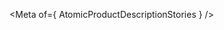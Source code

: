 
<Meta of={ AtomicProductDescriptionStories } />

<Title />
<Subtitle><Description/></Subtitle>

<CanvasWithGithub
  of={ AtomicProductDescriptionStories.Default }
  githubPath="commerce/atomic-product-description/atomic-product-description.ts"
/>

## Usage
The `atomic-product-description` component is used to display a detailed description of a product.
It uses the `ec_shortdesc` property by default but you can change it to `ec_description` with the field attribute.

It is typically used within `atomic-product-template` components to display product information in a concise format.

```html
<atomic-commerce-interface>
  ...
  <atomic-commerce-product-list>
    <atomic-product-template>
      <template>
        ...
        <atomic-product-section-description>
          <atomic-product-description field="ec_description"></atomic-product-description>
        </atomic-product-section-description>

      </template>
    </atomic-product-template>
  </atomic-commerce-product-list>
</atomic-commerce-interface>
```

## Examples
<Stories title={""}/>

## Reference
<ArgTypes />